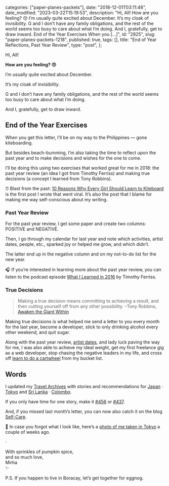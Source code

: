 
  categories: ["paper-planes-packets"],
  date: "2018-12-01T03:11:48",
  date_modified: "2023-03-22T15:19:53",
  description:
    "Hi, All! How are you feeling? 😚 I’m usually quite excited about December. It’s my cloak of invisibility. G and I don’t have any family obligations, and the rest of the world seems too busy to care about what I’m doing. And I, gratefully, get to draw inward. End of the Year Exercises When you […]",
  id: "2825",
  slug: "paper-planes-packets-1218",
  published: true,
  tags: [],
  title: "End of Year Reflections, Past Year Review",
  type: "post",
};


Hi, All!

**How are you feeling? 😚**

I’m usually quite excited about December.

It’s my cloak of invisibility.

G and I don’t have any family obligations, and the rest of the world seems too busy to care about what I’m doing.

And I, gratefully, get to draw inward.

## End of the Year Exercises

When you get this letter, I’ll be on my way to the Philippines — gone kiteboarding.

But besides beach-bumming, I’m also taking the time to reflect upon the past year and to make decisions and wishes for the one to come.

I’ll be doing this using two exercises that worked great for me in 2018: the past year review (an idea I got from Timothy Ferriss) and making true decisions (a concept I learned from Tony Robbins).

⏰ Blast from the past: [10 Reasons Why Every Girl Should Learn to Kiteboard](/tsop/posts/10-reasons-why-every-girl-should-learn-to-kiteboard/) is the first post I wrote that went viral. It’s also the post that I blame for making me way self-conscious about my writing.

### Past Year Review

For the past year review, I get some paper and create two columns: POSITIVE and NEGATIVE.

Then, I go through my calendar for last year and note which activities, artist dates, people, etc., sparked joy or helped me grow, and which didn’t.

The latter end up in the negative column and on my not-to-do list for the new year.

🎧 If you’re interested in learning more about the past year review, you can listen to the podcast episode [What I Learned in 2016](https://tim.blog/tag/year-in-review/) by Timothy Ferriss.

### True Decisions

> Making a true decision means committing to achieving a result, and then cutting yourself off from any other possibility. –Tony Robbins, [Awaken the Giant Within](http://a.co/d/1zEp4tE)

Making true decisions is what helped me send a letter to you every month for the last year, become a developer, stick to only drinking alcohol every other weekend, and quit sugar.

Along with the past year review, [artist dates](/letters/paper-planes-packets-1018/), and lady luck paving the way for me, I was also able to achieve my ideal weight, get my first freelance gig as a web developer, stop chasing the negative leaders in my life, and cross off [learn to do a cartwheel](/dropbox#bucket-list-18-learn-to-do-a-cartwheel) from my bucket list.

## Words

I updated my [Travel Archives](/travel-archives) with stories and recommendations for [Japan](/travel-archives#japan) · [Tokyo](/travel-archives#tokyo) and [Sri Lanka](/travel-archives#sri-lanka) · [Colombo](/travel-archives#colombo).

If you only have time for one story, make it [#456](/travel-archives#456) or [#437](/travel-archives#437).

And, if you missed last month’s letter, you can now also catch it on the blog [Self-Care](/letters/paper-planes-packets-1118).

📸 In case you forgot what I look like, here’s a [photo of me taken in Tokyo](/dropbox#in-tokyo) a couple of weeks ago.

·

With sprinkles of pumpkin spice,\
and so much love,\
Mirha\
✨

P.S. If you happen to live in Boracay, let’s get together for eggnog.
